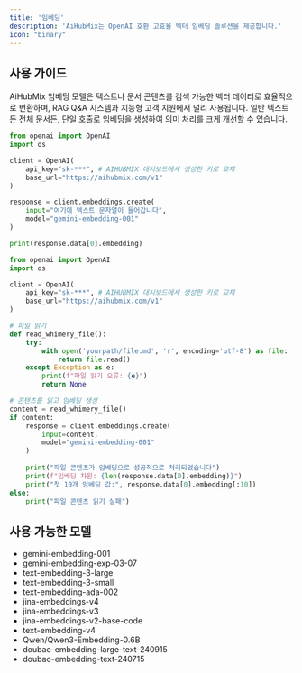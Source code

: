```yaml
---
title: '임베딩'
description: 'AiHubMix는 OpenAI 호환 고효율 벡터 임베딩 솔루션을 제공합니다.'
icon: "binary"
---
```


## 사용 가이드

AiHubMix 임베딩 모델은 텍스트나 문서 콘텐츠를 검색 가능한 벡터 데이터로 효율적으로 변환하며, RAG Q&A 시스템과 지능형 고객 지원에서 널리 사용됩니다. 일반 텍스트든 전체 문서든, 단일 호출로 임베딩을 생성하여 의미 처리를 크게 개선할 수 있습니다.

<CodeGroup>
  
```py 범용 임베딩
from openai import OpenAI
import os

client = OpenAI(
    api_key="sk-***", # AIHUBMIX 대시보드에서 생성한 키로 교체
    base_url="https://aihubmix.com/v1"
)

response = client.embeddings.create(
    input="여기에 텍스트 문자열이 들어갑니다",
    model="gemini-embedding-001"
)

print(response.data[0].embedding)
```

```py 문서를 읽고 임베딩
from openai import OpenAI
import os

client = OpenAI(
    api_key="sk-***", # AIHUBMIX 대시보드에서 생성한 키로 교체
    base_url="https://aihubmix.com/v1"
)

# 파일 읽기
def read_whimery_file():
    try:
        with open('yourpath/file.md', 'r', encoding='utf-8') as file:
            return file.read()
    except Exception as e:
        print(f"파일 읽기 오류: {e}")
        return None

# 콘텐츠를 읽고 임베딩 생성
content = read_whimery_file()
if content:
    response = client.embeddings.create(
        input=content,
        model="gemini-embedding-001"
    )
    
    print("파일 콘텐츠가 임베딩으로 성공적으로 처리되었습니다")
    print(f"임베딩 차원: {len(response.data[0].embedding)}")
    print("첫 10개 임베딩 값:", response.data[0].embedding[:10])
else:
    print("파일 콘텐츠 읽기 실패")

```

</CodeGroup>

## 사용 가능한 모델

- gemini-embedding-001
- gemini-embedding-exp-03-07
- text-embedding-3-large
- text-embedding-3-small
- text-embedding-ada-002
- jina-embeddings-v4
- jina-embeddings-v3
- jina-embeddings-v2-base-code
- text-embedding-v4
- Qwen/Qwen3-Embedding-0.6B
- doubao-embedding-large-text-240915
- doubao-embedding-text-240715